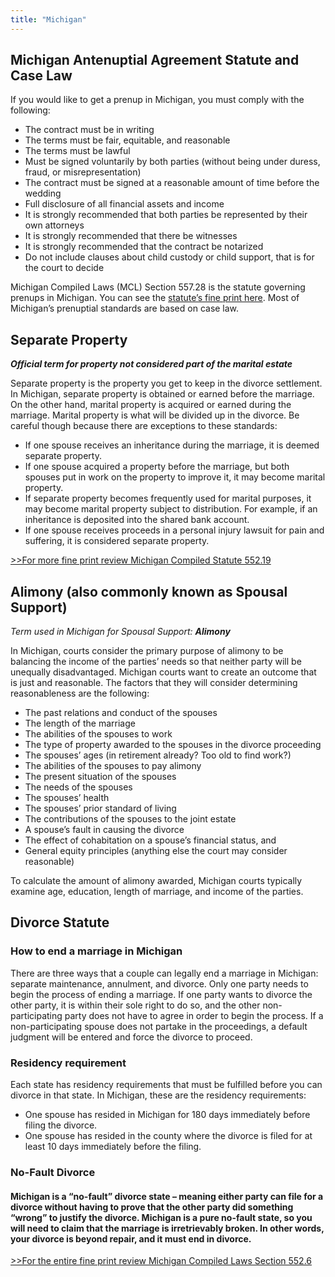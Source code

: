 ```yaml
---
title: "Michigan"
---
```


**Michigan Antenuptial Agreement Statute and Case Law**
-------------------------------------------------------

If you would like to get a prenup in Michigan, you must comply with the following:

*   The contract must be in writing
*   The terms must be fair, equitable, and reasonable
*   The terms must be lawful
*   Must be signed voluntarily by both parties (without being under duress, fraud, or misrepresentation)
*   The contract must be signed at a reasonable amount of time before the wedding
*   Full disclosure of all financial assets and income
*   It is strongly recommended that both parties be represented by their own attorneys
*   It is strongly recommended that there be witnesses
*   It is strongly recommended that the contract be notarized 
*   Do not include clauses about child custody or child support, that is for the court to decide 

Michigan Compiled Laws (MCL) Section 557.28 is the statute governing prenups in Michigan. You can see the [statute’s fine print here](http://www.legislature.mi.gov/(S(kqigojl2hsnyjjrph3tdrdks))/mileg.aspx?page=getObject&objectName=mcl-557-28). Most of Michigan’s prenuptial standards are based on case law.

**Separate Property**
---------------------

_**Official term for property not considered part of the marital estate**_

Separate property is the property you get to keep in the divorce settlement. In Michigan, separate property is obtained or earned before the marriage. On the other hand, marital property is acquired or earned during the marriage. Marital property is what will be divided up in the divorce. Be careful though because there are exceptions to these standards: 

*   If one spouse receives an inheritance during the marriage, it is deemed separate property. 
*   If one spouse acquired a property before the marriage, but both spouses put in work on the property to improve it, it may become marital property.
*   If separate property becomes frequently used for marital purposes, it may become marital property subject to distribution. For example, if an inheritance is deposited into the shared bank account.
*   If one spouse receives proceeds in a personal injury lawsuit for pain and suffering, it is considered separate property.

[\>>For more fine print review Michigan Compiled Statute 552.19](http://www.legislature.mi.gov/(S(nd53buh10fj00hd5ach2l5s2))/mileg.aspx?page=GetMCLDocument&objectname=mcl-552-19)


**Alimony (also commonly known as Spousal Support)**
----------------------------------------------------

_Term used in Michigan for Spousal Support: **Alimony**_

In Michigan, courts consider the primary purpose of alimony to be balancing the income of the parties’ needs so that neither party will be unequally disadvantaged. Michigan courts want to create an outcome that is just and reasonable. The factors that they will consider determining reasonableness are the following:

*   The past relations and conduct of the spouses
*   The length of the marriage
*   The abilities of the spouses to work
*   The type of property awarded to the spouses in the divorce proceeding
*   The spouses’ ages (in retirement already? Too old to find work?)
*   The abilities of the spouses to pay alimony
*   The present situation of the spouses
*   The needs of the spouses 
*   The spouses’ health 
*   The spouses’ prior standard of living
*   The contributions of the spouses to the joint estate
*   A spouse’s fault in causing the divorce
*   The effect of cohabitation on a spouse’s financial status, and 
*   General equity principles (anything else the court may consider reasonable)

To calculate the amount of alimony awarded, Michigan courts typically examine age, education, length of marriage, and income of the parties.

**Divorce Statute** 
--------------------

### **How to end a marriage in Michigan**

There are three ways that a couple can legally end a marriage in Michigan: separate maintenance, annulment, and divorce. Only one party needs to begin the process of ending a marriage. If one party wants to divorce the other party, it is within their sole right to do so, and the other non-participating party does not have to agree in order to begin the process. If a non-participating spouse does not partake in the proceedings, a default judgment will be entered and force the divorce to proceed.

### Residency requirement

Each state has residency requirements that must be fulfilled before you can divorce in that state. In Michigan, these are the residency requirements:

*   One spouse has resided in Michigan for 180 days immediately before filing the divorce.
*   One spouse has resided in the county where the divorce is filed for at least 10 days immediately before the filing.

### No-Fault Divorce

#### Michigan is a “no-fault” divorce state – meaning either party can file for a divorce without having to prove that the other party did something “wrong” to justify the divorce. Michigan is a pure no-fault state, so you will need to claim that the marriage is irretrievably broken. In other words, your divorce is beyond repair, and it must end in divorce.

[\>>For the entire fine print review Michigan Compiled Laws Section 552.6](http://www.legislature.mi.gov/(S(lhkaxb1wjiwgr0ssmzsyg0it))/mileg.aspx?page=getobject&objectname=mcl-552-6)
